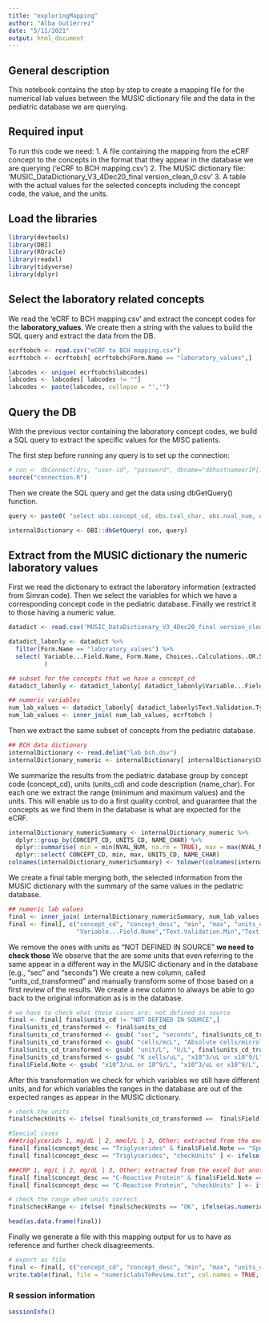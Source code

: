 ```yaml
---
title: "exploringMapping"
author: "Alba Gutiérrez"
date: "5/11/2021"
output: html_document
---
```


## General description
This notebook contains the step by step to create a mapping file for the numerical lab values between the MUSIC dictionary file and the data in the pediatric database we are querying. 


## Required input
To run this code we need:
1. A file containing the mapping from the eCRF concept to the concepts in the format that they appear in the database we are querying ('eCRF to BCH mapping.csv')
2. The MUSIC dictionary file: 'MUSIC_DataDictionary_V3_4Dec20_final version_clean_0.csv'
3. A table with the actual values for the selected concepts including the concept code, the value, and the units. 

## Load the libraries

```r
library(devtools)
library(DBI)
library(ROracle)
library(readxl)
library(tidyverse)
library(dplyr)
```

## Select the laboratory related concepts
We read the 'eCRF to BCH mapping.csv' and extract the concept codes for the **laboratory_values**. We create then a string with the values to build the SQL query and extract the data from the DB. 

```r
ecrftobch <- read.csv("eCRF to BCH mapping.csv")
ecrftobch <- ecrftobch[ ecrftobch$Form.Name == "laboratory_values",]

labcodes <- unique( ecrftobch$labcodes)
labcodes <- labcodes[ labcodes != ""]
labcodes <- paste(labcodes, collapse = "','")
```

## Query the DB
With the previous vector containing the laboratory concept codes, we build a SQL query to extract the specific values for the MISC patients. 

The first step before running any query is to set up the connection:
```r
# con <- dbConnect(drv, "user-id", "password", dbname="dbhostnameorIP[:port]/dbservice")
source("connection.R")
```

Then we create the SQL query and get the data using dbGetQuery() function. 
```r
query <- paste0( "select obs.concept_cd, obs.tval_char, obs.nval_num, obs.units_cd , cd.name_char from observation_fact obs, sa_diag_mis_c_patients pat, concept_dimension cd where obs.patient_num = pat.patient_num and obs.concept_cd = cd.concept_cd and obs.start_date >= pat.admission_date and concept_cd in ('", labcodes, "')" )

internalDictionary <- DBI::dbGetQuery( con, query)
```

## Extract from the MUSIC dictionary the numeric laboratory values
First we read the dictionary to extract the laboratory information (extracted from Simran code). Then we select the variables for which we have a corresponding concept code in the pediatric database. Finally we restrict it to those having a numeric value. 

```r
datadict <- read.csv('MUSIC_DataDictionary_V3_4Dec20_final version_clean_0.csv')

datadict_labonly <- datadict %>% 
  filter(Form.Name == "laboratory_values") %>%
  select( Variable...Field.Name, Form.Name, Choices..Calculations..OR.Slider.Labels, Field.Note,Text.Validation.Min, Text.Validation.Max, Text.Validation.Type.OR.Show.Slider.Number
          )

## subset for the concepts that we have a concept_cd
datadict_labonly <- datadict_labonly[ datadict_labonly$Variable...Field.Name %in% ecrftobch$Variable...Field.Name, ]

## numeric variables
num_lab_values <- datadict_labonly[ datadict_labonly$Text.Validation.Type.OR.Show.Slider.Number == "number",]
num_lab_values <- inner_join( num_lab_values, ecrftobch )
```

Then we extract the same subset of concepts from the pediatric database. 
```r
## BCH data dictionary
internalDictionary <- read.delim("lab_bch.dsv")
internalDictionary_numeric <- internalDictionary[ internalDictionary$CONCEPT_CD %in% num_lab_values$concept_cd, ]
```

We summarize the results from the pediatric database group by concept code (concept_cd), units (units_cd) and code description (name_char). For each one we extract the range (minimum and maximum values) and the units. This will enable us to do a first quality control, and guarantee that the concepts as we find them in the database is what are expected for the eCRF.

```r
internalDictionary_numericSummary <- internalDictionary_numeric %>%
  dplyr::group_by(CONCEPT_CD, UNITS_CD, NAME_CHAR) %>%
  dplyr::summarise( min = min(NVAL_NUM, na.rm = TRUE), max = max(NVAL_NUM, na.rm = TRUE)) %>%
  dplyr::select( CONCEPT_CD, min, max, UNITS_CD, NAME_CHAR)
colnames(internalDictionary_numericSummary) <- tolower(colnames(internalDictionary_numericSummary))
```

We create a final table merging both, the selected information from the MUSIC dictionary with the summary of the same values in the pediatric database. 

```r
## numeric lab values
final <- inner_join( internalDictionary_numericSummary, num_lab_values )
final <- final[, c("concept_cd", "concept_desc", "min", "max", "units_cd",
                   "Variable...Field.Name","Text.Validation.Min","Text.Validation.Max","Field.Note", "concept_path", "Form.Name")]
```

We remove the ones with units as "NOT DEFINED IN SOURCE" **we need to check those**
We observe that the are some units that even referring to the same appear in a different way in the MUSIC dictionary and in the database (e.g., "sec" and "seconds")
We create a new column, called "units_cd_transformed" and manually transform some of those based on a first review of the results. We create a new column to always be able to go back to the original information as is in the database. 

```r
# we have to check what these cases are: not defined in source
final <- final[ final$units_cd != "NOT DEFINED IN SOURCE",]
final$units_cd_transformed <- final$units_cd
final$units_cd_transformed <- gsub( "sec", "seconds", final$units_cd_transformed)
final$units_cd_transformed <- gsub( "cells/mcL", "Absolute cells/microliter", final$units_cd_transformed)
final$units_cd_transformed <- gsub( "unit/L", "U/L", final$units_cd_transformed)
final$units_cd_transformed <- gsub( "K cells/uL", "x10^3/uL or x10^9/L", final$units_cd_transformed)
final$Field.Note <- gsub( "x10^3/uL or 10^9/L", "x10^3/uL or x10^9/L", final$units_cd_transformed)
```

After this transformation we check for which variables we still have different units, and for which variables the ranges in the database are out of the expected ranges as appear in the MUSIC dictionary.

```r
# check the units
final$checkUnits <- ifelse( final$units_cd_transformed ==  final$Field.Note, "OK", "To check")
```

```r
#Special cases
###triglycerids 1, mg/dL | 2, mmol/L | 3, Other; extracted from the excel but another column
final[ final$concept_desc == "Triglycerides" & final$Field.Note == "Specify units below", "Field.Note"] <- "1, mg/dL | 2, mmol/L | 3, Other"
final[ final$concept_desc == "Triglycerides", "checkUnits" ] <- ifelse( final[ final$concept_desc == "Triglycerides", "units_cd" ] %in% c("mg/dL","mmol/L","Other"), "OK", "To check")

###CRP 1, mg/L | 2, mg/dL | 3, Other; extracted from the excel but another column
final[ final$concept_desc == "C-Reactive Protein" & final$Field.Note == "Specify units below", "Field.Note"] <- "1, mg/L | 2, mg/dL | 3, Other"
final[ final$concept_desc == "C-Reactive Protein", "checkUnits" ] <- ifelse( final[ final$concept_desc == "C-Reactive Protein", "units_cd" ] %in% c("mg/L","mg/dL","Other"), "OK", "To check")
```

```r
# check the range when units correct
final$checkRange <- ifelse( final$checkUnits == "OK", ifelse(as.numeric(final$min) >= as.numeric(final$Text.Validation.Min) & as.numeric(final$max) <= as.numeric(final$Text.Validation.Max), "OK", "To check"), "To check")

head(as.data.frame(final))
```

Finally we generate a file with this mapping output for us to have as reference and further check disagreements. 

```r
# export as file
final <- final[, c("concept_cd", "concept_desc", "min", "max", "units_cd", "units_cd_transformed","Variable...Field.Name","Text.Validation.Min","Text.Validation.Max","Field.Note", "checkUnits", "checkRange","concept_path", "Form.Name")]
write.table(final, file = "numericlabsToReview.txt", col.names = TRUE, row.names = FALSE, sep = "\t", quote = FALSE)
```

### R session information

```r
sessionInfo()
```







